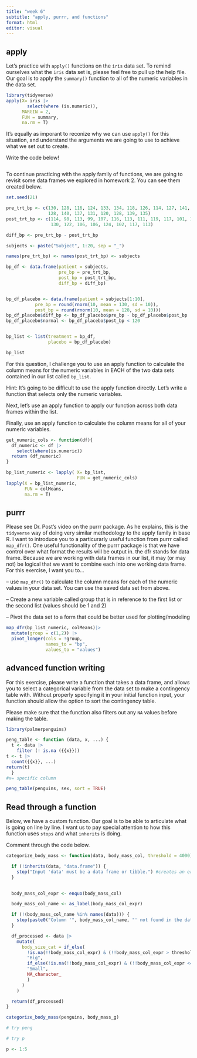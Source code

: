 ```yaml
---
title: "week 6"
subtitle: "apply, purrr, and functions"
format: html
editor: visual
---
```


## apply 

Let's practice with `apply()` functions on the `iris` data set. To remind ourselves what the `iris` data set is, please feel free to pull up the help file. Our goal is to apply the `summary()` function to all of the numeric variables in the data set. 
```r
library(tidyverse)
apply(X= iris |>
        select(where (is.numeric)),
      MARGIN = 2,
      FUN = summary,
      na.rm = T)
```


It's equally as imporant to reconize why we can use `apply()` for this situation, and understand the arguments we are going to use to achieve what we set out to create.

Write the code below!

```r

```

To continue practicing with the apply family of functions, we are going to revisit some data frames we explored in homework 2. You can see them created below.

```r
set.seed(21)

pre_trt_bp <- c(130, 128, 116, 124, 133, 134, 118, 126, 114, 127, 141, 138, 
                128, 140, 137, 131, 120, 128, 139, 135)
post_trt_bp <- c(114, 98, 113, 99, 107, 116, 113, 111, 119, 117, 101, 119, 
                 130, 122, 106, 106, 124, 102, 117, 113)

diff_bp <- pre_trt_bp - post_trt_bp 

subjects <- paste("Subject", 1:20, sep = "_")

names(pre_trt_bp) <- names(post_trt_bp) <- subjects

bp_df <- data.frame(patient = subjects,
                    pre_bp = pre_trt_bp,
                    post_bp = post_trt_bp,
                    diff_bp = diff_bp)


bp_df_placebo <- data.frame(patient = subjects[1:10],
           pre_bp = round(rnorm(10, mean = 130, sd = 10)),
           post_bp = round(rnorm(10, mean = 128, sd = 10)))
bp_df_placebo$diff_bp <- bp_df_placebo$pre_bp - bp_df_placebo$post_bp
bp_df_placebo$normal <- bp_df_placebo$post_bp < 120


bp_list <- list(treatment = bp_df,
                placebo = bp_df_placebo)

bp_list
```

For this question, I challenge you to use an apply function to calculate the column means for the numeric variables in EACH of the two data sets contained in our list called `bp_list`. 

Hint: It's going to be difficult to use the apply function directly. Let's write a function that selects only the numeric variables. 

Next, let's use an apply function to apply our function across both data frames within the list.

Finally, use an apply function to calculate the column means for all of your numeric variables. 

```r
get_numeric_cols <- function(df){
  df_numeric <- df |>
    select(where(is.numeric))
  return (df_numeric)
}

bp_list_numeric <- lapply( X= bp_list,
                           FUN = get_numeric_cols)
lapply(X = bp_list_numeric, 
       FUN = colMeans, 
       na.rm = T)
```


## purrr 

Please see Dr. Post's video on the purrr package. As he explains, this is the `tidyverse` way of doing very similar methodology to the apply family in base R. I want to introduce you to a particurarly useful function from purrr called `map_dfr()`. One useful functionality of the purrr package is that we have control over what format the results will be output in. the dfr stands for data frame. Because we are working with data frames in our list, it may (or may not) be logical that we want to combine each into one working data frame. For this exercise, I want you to...

-- use `map_dfr()` to calculate the column means for each of the numeric values in your data set. You can use the saved data set from above. 

-- Create a new variable called group that is in reference to the first list or the second list (values should be 1 and 2)

-- Pivot the data set to a form that could be better used for plotting/modeling

```r
map_dfr(bp_list_numeric, colMeans)|>
  mutate(group = c(1,2)) |>
  pivot_longer(cols = !group, 
               names_to = "bp",
               values_to = "values")
```


## advanced function writing 

For this exercise, please write a function that takes a data frame, and allows you to select a categorical variable from the data set to make a contingency table with. Without properly specifying it in your initial function input, your function should allow the option to sort the contingency table.

Please make sure that the function also filters out any `NA` values before making the table.

```r
library(palmerpenguins)

peng_table <- function (data, x, ...) {
  t <- data |>
    filter (! is.na ({{x}}))
t <- t |>
  count({{x}}, ...)
return(t)
  } 
#x= specific column

peng_table(penguins, sex, sort = TRUE)

```


## Read through a function

Below, we have a custom function. Our goal is to be able to articulate what is going on line by line. I want us to pay special attention to how this function uses `stops` and what `inherits` is doing. 

Comment through the code below. 


```r

categorize_body_mass <- function(data, body_mass_col, threshold = 4000) {

  if (!inherits(data, "data.frame")) {
    stop("Input 'data' must be a data frame or tibble.") #creates an error message
  }

  
  body_mass_col_expr <- enquo(body_mass_col) 

  body_mass_col_name <- as_label(body_mass_col_expr)

  if (!(body_mass_col_name %in% names(data))) {
    stop(paste0("Column '", body_mass_col_name, "' not found in the data frame."))
  }

  df_processed <- data |>
    mutate(
      body_size_cat = if_else(
        !is.na(!!body_mass_col_expr) & (!!body_mass_col_expr > threshold),
        "Big",
        if_else(!is.na(!!body_mass_col_expr) & (!!body_mass_col_expr <= threshold), 
        "Small",
        NA_character_
        )
      )
    )

  return(df_processed)
}

categorize_body_mass(penguins, body_mass_g)

# try peng

# try p 

p <- 1:5
```

